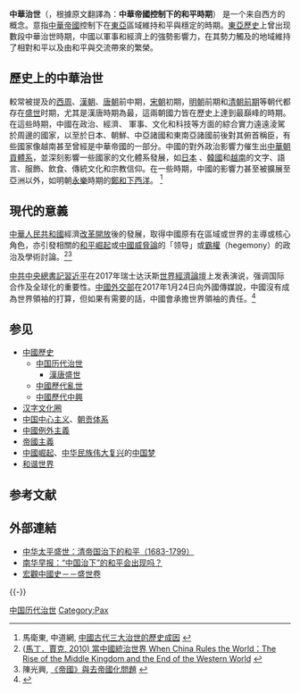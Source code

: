 {{Not|中国历代治世}}
'''中華治世'''（{{lang-la|Pax Sinica}}，根據原文翻譯為：'''中華帝國控制下的和平時期'''） 是一个来自西方的概念。意指[[中华帝国主义|中華帝國]]控制下在[[東亞|東亞]]區域維持和平與穩定的時期。[[東亞歷史|東亞歷史]]上曾出现數段中華治世時期，中國以軍事和經濟上的強勢影響力，在其勢力觸及的地域維持了相對和平以及由和平與交流帶來的繁榮。

==歷史上的中華治世==

較常被提及的[[西周|西周]]、[[漢朝|漢朝]]、[[唐朝|唐朝]]前中期，[[宋朝|宋朝]]初期，[[明朝|明朝]]前期和[[康乾盛世|清朝前期]]等朝代都存在[[盛世|盛世]]时期，尤其是漢唐時期為最，這兩朝國力皆在歷史上達到最巔峰的時期。在這些時期，中國在政治、經濟、 軍事、文化和科技等方面的綜合實力遠遠淩駕於周邊的國家，以至於日本、朝鮮、中亞諸國和東南亞諸國前後對其俯首稱臣，有些國家像越南甚至曾經是中華帝國的一部分。中國的對外政治影響力催生出[[中华朝贡体系|中華朝貢體系]]，並深刻影響一些國家的文化體系發展，如[[日语|日本]] 、[[朝鮮語|韓國]]和[[越南语|越南]]的文字、語言、服飾、飲食、傳統文化和宗教信仰。在一些時期，中國的影響力甚至被擴展至亞洲以外，如明朝[[永樂|永樂]]時期的[[郑和下西洋|鄭和下西洋]]。 <ref>馬衛東, 中道網, [http://www.zhongdaonet.com/Newsinfo.aspx?id=2283 中國古代三大治世的歷史成因] {{Webarchive|url=https://archive.is/20140808002256/http://www.zhongdaonet.com/Newsinfo.aspx?id=2283 |date=2014-08-08 }}</ref>

==現代的意義==

[[中華人民共和國|中華人民共和國]]經濟[[改革開放|改革開放]]後的發展，取得中國原有在區域或世界的主導或核心角色，亦引發相關的[[和平崛起|和平崛起]]或[[中国威胁论|中國威脅論]]的「领导」或[[霸權|霸權]]（hegemony）的政治及學術討論。<ref>([http://en.wikipedia.org/wiki/When_China_Rules_the_World:_The_End_of_the_Western_World_and_the_Birth_of_a_New_Global_Order 馬丁．賈克, 2010) 當中國統治世界 When China Rules the World：The Rise of the Middle Kingdom and the End of the Western World] {{Wayback|url=http://en.wikipedia.org/wiki/When_China_Rules_the_World:_The_End_of_the_Western_World_and_the_Birth_of_a_New_Global_Order |date=20201027190920 }}</ref><ref>陳光興, [http://www.inter-asia.org/khchen/online/11.doc 《帝國》與去帝國化問題] {{Wayback|url=http://www.inter-asia.org/khchen/online/11.doc |date=20150924035422 }}</ref>

[[中国共产党中央委员会总书记|中共中央總書記]][[習近平|習近平]]在2017年瑞士达沃斯[[世界經濟論壇|世界經濟論壇]]上发表演说，强调国际合作及全球化的重要性。[[中华人民共和国外交部|中國外交部]]在2017年1月24日向外國傳媒說，中國沒有成為世界領袖的打算，但如果有需要的話，中國會承擔世界領袖的責任。<ref>{{Cite web|url=http://news.sina.com.cn/c/nd/2017-01-24/doc-ifxzusws0138310.shtml|title=外交部官员：若有需要 中国会承担世界领袖责任|accessdate=2017-02-03|work=news.sina.com.cn|archive-date=2020-08-19|archive-url=https://web.archive.org/web/20200819234832/http://news.sina.com.cn/c/nd/2017-01-24/doc-ifxzusws0138310.shtml|dead-url=no}}</ref>

== 参见 == 
{{refbegin|2}}
* [[中國歷史|中國歷史]]
** [[中国历代治世|中国历代治世]]
*** [[漢唐盛世|漢唐盛世]]
** [[中國歷代亂世|中國歷代亂世]]
** [[中國歷代中興|中國歷代中興]]
* [[汉字文化圈|汉字文化圈]]
* [[中国中心主义|中国中心主义]]、[[朝贡体系|朝贡体系]]
* [[中國例外主義|中國例外主義]]
* [[帝國主義|帝國主義]]
* [[中國崛起|中國崛起]]、[[中华民族伟大复兴|中华民族伟大复兴]]的[[中国梦|中国梦]]
* [[和谐世界|和谐世界]]
{{refend}}
== 参考文献 ==
{{Reflist}}

== 外部連結 == 
*[http://www.jurachina.cn/thread-2927-1-1.html 中华太平盛世：清帝国治下的和平（1683-1799）] {{Wayback|url=http://www.jurachina.cn/thread-2927-1-1.html |date=20201105075803 }}
*[https://web.archive.org/web/20131204234912/http://opinion.nfdaily.cn/content/2011-02/25/content_20372225.htm 南华早报：“中国治下”的和平会出现吗？]
*[http://www.cp1897.com.hk/product_info.php?BookId=7534730643 宏觀中國史－－盛世卷] {{Wayback|url=http://www.cp1897.com.hk/product_info.php?BookId=7534730643 |date=20201105072839 }}

{{-}}
{{Paxes}}
{{Portal bar|中国|历史|政治|国际关系|漢字文化圈}}

[[Category:中国历代治世|]]
[[Category:Pax|Category:Pax]]